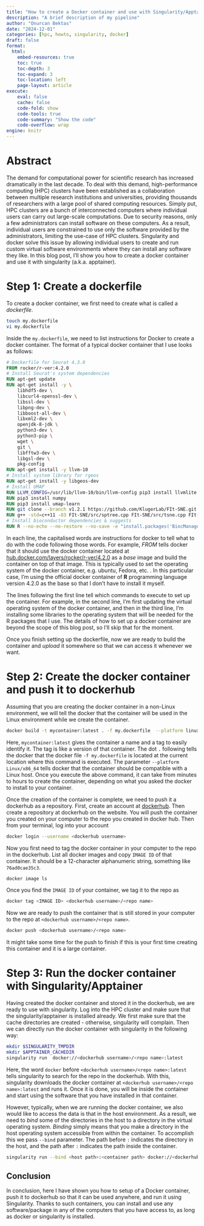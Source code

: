 ```yaml
---
title: "How to create a Docker container and use with Singularity/Apptainer in HPC environments"
description: "A brief description of my pipeline"
author: "Onurcan Bektas"
date: "2024-12-01"
categories: [hpc, howto, singularity, docker]
draft: false 
format: 
  html:
    embed-resources: true
    toc: true
    toc-depth: 3
    toc-expand: 3
    toc-location: left
    page-layout: article
execute:
    eval: false
    cache: false
    code-fold: show 
    code-tools: true
    code-summary: "Show the code"
    code-overflow: wrap
engine: knitr
---
```


# Abstract

The demand for computational power for scientific research has increased dramatically in the last decade.
To deal with this demand, high-performance computing (HPC) clusters have been established as a collaboration between multiple research institutions and universities, providing thousands of researchers with a large pool of shared computing resources.
Simply put, HPC clusters are a bunch of interconnected computers where individual users can carry out large-scale computations.
Due to security reasons, only a few administrators can install software on these computers.
As a result, individual users are constrained to use only the software provided by the administrators, limiting the use-case of HPC clusters.
Singularity and docker solve this issue by allowing individual users to create and run custom virtual software environments where they can install any software they like.
In this blog post, I'll show you how to create a docker container and use it with singularity (a.k.a. apptainer).

# Step 1: Create a dockerfile
To create a docker container, we first need to create what is called a *dockerfile*.

```bash
touch my.dockerfile
vi my.dockerfile
```

Inside the `my.dockerfile`, we need to list instructions for Docker to create a docker container.
The format of a typical docker container that I use looks as follows:

```dockerfile
# Dockerfile for Seurat 4.3.0
FROM rocker/r-ver:4.2.0
# Install Seurat's system dependencies
RUN apt-get update
RUN apt-get install -y \
    libhdf5-dev \
    libcurl4-openssl-dev \
    libssl-dev \
    libpng-dev \
    libboost-all-dev \
    libxml2-dev \
    openjdk-8-jdk \
    python3-dev \
    python3-pip \
    wget \
    git \
    libfftw3-dev \
    libgsl-dev \
    pkg-config
RUN apt-get install -y llvm-10
# Install system library for rgeos
RUN apt-get install -y libgeos-dev
# Install UMAP
RUN LLVM_CONFIG=/usr/lib/llvm-10/bin/llvm-config pip3 install llvmlite
RUN pip3 install numpy
RUN pip3 install umap-learn
RUN git clone --branch v1.2.1 https://github.com/KlugerLab/FIt-SNE.git
RUN g++ -std=c++11 -O3 FIt-SNE/src/sptree.cpp FIt-SNE/src/tsne.cpp FIt-SNE/src/nbodyfft.cpp  -o bin/fast_tsne -pthread -lfftw3 -lm
# Install bioconductor dependencies & suggests
RUN R --no-echo --no-restore --no-save -e "install.packages('BiocManager')"
```

In each line, the capitalised words are instructions for docker to tell what to do with the code following those words.
For example, *FROM* tells docker that it should use the docker container located at [hub.docker.com/layers/rocker/r-ver/4.2.0](https://hub.docker.com/layers/rocker/r-ver/4.2.0/images/sha256-53e27eaf50320246234dc960c19143161797b721b67d69f4fd4c2a5157b23b54?context=explore) as a *base* image and build the container on top of that image.
This is typically used to set the operating system of the docker container, e.g. ubuntu, Fedora, etc. .
In this particular case, I'm using the official docker container of **R** programming language version 4.2.0 as the base so that I don't have to install it myself.

The lines following the first line tell which commands to execute to set up the container.
For example, in the second line, I'm first updating the virtual operating system of the docker container, 
and then in the third line, I'm installing some libraries to the operating system that will be needed for the R packages that I use.
The details of how to set up a docker container are beyond the scope of this blog post, so I'll skip that for the moment.

Once you finish setting up the dockerfile, now we are ready to build the container and *upload* it somewhere so that we can access it whenever we want.

# Step 2: Create the docker container and push it to dockerhub
Assuming that you are creating the docker container in a non-Linux environment, we will tell the docker that the container will be used in the Linux environment while we create the container.

```bash
docker build -t mycontainer:latest . -f my.dockerfile  --platform linux/x86_64 2>&1 | tee build.log
```

Here, `mycontainer:latest` gives the container a name and a tag to easily identify it.
The tag is like a version of that container.
The dot `.` following tells the docker that the docker file `-f my.dockerfile` is located at the current location where this command is executed.
The parameter `--platform Linux/x86_64` tells docker that the container should be compatible with a Linux host.
Once you execute the above command, it can take from minutes to hours to create the container, depending on what you asked the docker to install to your container.

Once the creation of the container is complete, we need to push it a dockerhub as a repository.
First, create an account at [dockerhub](https://hub.docker.com/).
Then create a repository at dockerhub on the website.
You will push the container you created on your computer to the repo you created in docker hub.
Then from your terminal, log into your account 

```bash
docker login --username <dockerhub username>
```

Now you first need to tag the docker container in your computer to the repo in the dockerhub.
List all docker images and copy `IMAGE ID` of that container.
It should be a 12-character alphanumeric string, something like `76ad0cae35c3`.

```bash
docker image ls
```

Once you find the `IMAGE ID` of your container, we tag it to the repo as

```bash
docker tag <IMAGE ID> <dockerhub username>/<repo name>
```

Now we are ready to push the container that is still stored in your computer to the repo at `<dockerhub username>/<repo name>`.

```bash
docker push <dockerhub username>/<repo name>
```

It might take some time for the push to finish if this is your first time creating this container and it is a large container.

# Step 3: Run the docker container with Singularity/Apptainer
Having created the docker container and stored it in the dockerhub, we are ready to use with singularity.
Log into the HPC cluster and make sure that the singularity/apptainer is installed already.
We first make sure that the cache directories are created - otherwise, singularity will complain.
Then we can directly run the docker container with singularity in the following way:

```bash
mkdir $SINGULARITY_TMPDIR 
mkdir $APPTAINER_CACHEDIR
singularity run  docker://<dockerhub username>/<repo name>:latest
```

Here, the word `docker` before `<dockerhub username>/<repo name>:latest` tells singularity to search for the repo in the dockerhub.
With this, singularity downloads the docker container at `<dockerhub username>/<repo name>:latest` and runs it.
Once it is done, you will be inside the container and start using the software that you have installed in that container.

However, typically, when we are running the docker container, we also would like to access the data is that in the host environment.
As a result, we need to *bind* some of the directories in the host to a directory in the virtual operating system.
*Binding* simply means that you make a directory in the host operating system accessible from within the container.
To accomplish this we pass `--bind` parameter.
The path before `:` indicates the directory in the host, and the path after `:` indicates the path inside the container.
```bash
singularity run --bind <host path>:<container path> docker://<dockerhub username>/<repo name>:latest
```

## Conclusion

In conclusion, here I have shown you how to setup of a Docker container, push it to dockerhub so that it can be used anywhere, and run it using Singularity.
Thanks to such containers, you can install and use any software/package in any of the computers that you have access to, as long as docker or singularity is installed.
